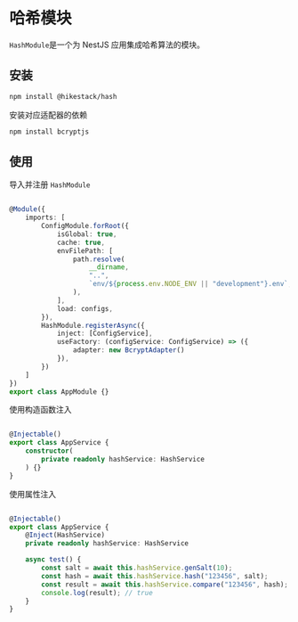 
# 哈希模块

```HashModule```是一个为 NestJS 应用集成哈希算法的模块。

## 安装

```sh npm2yarn
npm install @hikestack/hash
```

<Callout type="info">
安装对应适配器的依赖
</Callout>

```sh npm2yarn
npm install bcryptjs
```

## 使用

导入并注册 ```HashModule```

```ts showLineNumbers filename="app.module.ts" {20-25}

@Module({
	imports: [
		ConfigModule.forRoot({
			isGlobal: true,
			cache: true,
			envFilePath: [
				path.resolve(
					__dirname,
					"..",
					`env/${process.env.NODE_ENV || "development"}.env`,
				),
			],
			load: configs,
		}),
		HashModule.registerAsync({
			inject: [ConfigService],
			useFactory: (configService: ConfigService) => ({
				adapter: new BcryptAdapter()
			}),
		})
	]
})
export class AppModule {}
```

使用构造函数注入

```ts showLineNumbers filename="app.service.ts" {7}

@Injectable()
export class AppService {
	constructor(
		private readonly hashService: HashService
	) {}
}
```

使用属性注入

```ts showLineNumbers filename="app.service.ts" {6-14}

@Injectable()
export class AppService {
    @Inject(HashService)
	private readonly hashService: HashService

    async test() {
        const salt = await this.hashService.genSalt(10);
        const hash = await this.hashService.hash("123456", salt);
        const result = await this.hashService.compare("123456", hash);
        console.log(result); // true
    }
}
```